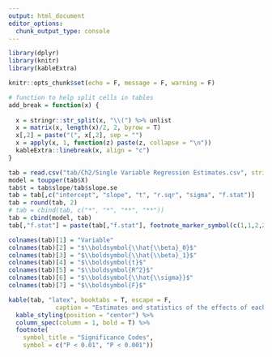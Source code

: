```yaml
---
output: html_document
editor_options: 
  chunk_output_type: console
---
```


```r
library(dplyr)
library(knitr)
library(kableExtra)

knitr::opts_chunk$set(echo = F, message = F, warning = F)

# function to help split cells in tables
add_break = function(x) {
  
  x = stringr::str_split(x, "\\(") %>% unlist
  x = matrix(x, length(x)/2, 2, byrow = T)
  x[,2] = paste("(", x[,2], sep = "")
  x = apply(x, 1, function(z) paste(z, collapse = "\n"))
  kableExtra::linebreak(x, align = "c")
}
```

\singlespacing

```r
tab = read.csv("tab/Ch2/Single Variable Regression Estimates.csv", stringsAsFactors = F)
model = toupper(tab$X)
tab$t = tab$slope/tab$slope.se
tab = tab[,c("intercept", "slope", "t", "r.sqr", "sigma", "f.stat")]
tab = round(tab, 2)
# tab = cbind(tab, c("*", "*", "**", "**"))
tab = cbind(model, tab)
tab[,"f.stat"] = paste(tab[,"f.stat"], footnote_marker_symbol(c(1,1,2,2), format = "latex"), sep = "")

colnames(tab)[1] = "Variable"
colnames(tab)[2] = "$\\boldsymbol{\\hat{\\beta}_0}$"
colnames(tab)[3] = "$\\boldsymbol{\\hat{\\beta}_1}$"
colnames(tab)[4] = "$\\boldsymbol{t}$"
colnames(tab)[5] = "$\\boldsymbol{R^2}$"
colnames(tab)[6] = "$\\boldsymbol{\\hat{\\sigma}}$"
colnames(tab)[7] = "$\\boldsymbol{F}$"

kable(tab, "latex", booktabs = T, escape = F,
             caption = "Estimates and statistics of the effects of each of the four single-variable forecast models fitted with all  $D_{50}$ and environmental data through 2018.", align = c("c")) %>%
  kable_styling(position = "center") %>%
  column_spec(column = 1, bold = T) %>%
  footnote(
    symbol_title = "Significance Codes",
    symbol = c("P < 0.01", "P < 0.001"))
```

